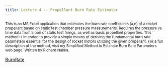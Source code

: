 ```yaml
---
title: Lecture 4 -- Propellant Burn Rate Estimator
---
```


<sub>This is an MS Excel application that estimates the burn rate coefficients
   (a,n) of a rocket propellant based on static test chamber pressure
   measurements. Requires the pressure vs time data from a pair of static test
   firings, as well as basic propellant properties. This method is intended to
   provide a simple means of deriving the fundamental burn rate parameters
   essential for the design of rocket motors utilizing the given propellant.
   For a full description of the method, visit my Simplified Method to Estimate
   Burn Rate Parameters web page. Written by Richard Nakka. 
</sub>

[BurnRate](https://www.nakka-rocketry.net/softw.html#BS)
